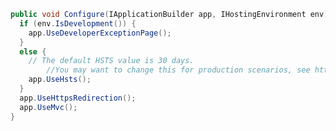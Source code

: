 ```csharp
public void Configure(IApplicationBuilder app, IHostingEnvironment env) {
  if (env.IsDevelopment()) {
    app.UseDeveloperExceptionPage();
  }
  else {
    // The default HSTS value is 30 days. 
        //You may want to change this for production scenarios, see https://aka.ms/aspnetcore-hsts.
    app.UseHsts();
  }
  app.UseHttpsRedirection();
  app.UseMvc();
}
```